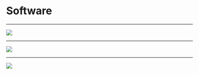 <!-- classes: title -->

# Software

---

<!-- note
The promise of software is that it can change.

This is why it is called soft ware, it is malleable compared to hardware.

A great engineering team should be an amazing asset to a company, writing systems that can evolve with a business to keep delivering value.

credit: https://dev.to/quii/why-tdd-1025
😍
-->

<!-- classes: fullscreen -->


<Img src="https://source.unsplash.com/mG28olYFgHI/1600x900">
</Img>

---
<!-- note
So why are we so bad at it?

credit: https://dev.to/quii/why-tdd-1025
-->

<!-- classes: fullscreen -->

<Img src="https://source.unsplash.com/Sbxt82CsMxA/1600x900">
</Img>

---

<!-- classes: fullscreen -->

<Img src="https://source.unsplash.com/l090uFWoPaI/1600x900">
</Img>